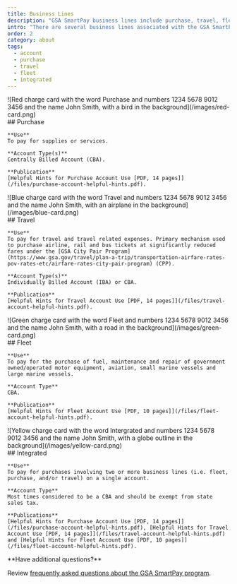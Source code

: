 ```yaml
---
title: Business Lines
description: "GSA SmartPay business lines include purchase, travel, fleet, and integrated."
intro: "There are several business lines associated with the GSA SmartPay® program."
order: 2
category: about
tags:
  - account
  - purchase
  - travel
  - fleet
  - integrated
---
```



<BusinessCard>
  <div slot="left">
  ![Red charge card with the word Purchase and numbers 1234 5678 9012 3456 and the name John Smith, with a bird in the background](/images/red-card.png)
  </div>
  <div slot="right">
    ## Purchase

    **Use**  
    To pay for supplies or services.

    **Account Type(s)**  
    Centrally Billed Account (CBA).

    **Publication**  
    [Helpful Hints for Purchase Account Use [PDF, 14 pages]](/files/purchase-account-helpful-hints.pdf).

  </div>
</BusinessCard>
<BusinessCard>
  <div slot="left">
  ![Blue charge card with the word Travel and numbers 1234 5678 9012 3456 and the name John Smith, with an airplane in the background](/images/blue-card.png)
  </div>
  <div slot="right">
    ## Travel

    **Use**  
    To pay for travel and travel related expenses. Primary mechanism used to purchase airline, rail and bus tickets at significantly reduced fares under the [GSA City Pair Program](https://www.gsa.gov/travel/plan-a-trip/transportation-airfare-rates-pov-rates-etc/airfare-rates-city-pair-program) (CPP).  

    **Account Type(s)**  
    Individually Billed Account (IBA) or CBA.

    **Publication**  
    [Helpful Hints for Travel Account Use [PDF, 14 pages]](/files/travel-account-helpful-hints.pdf).

  </div>
</BusinessCard>

<BusinessCard>
  <div slot="left">
  ![Green charge card with the word Fleet and numbers 1234 5678 9012 3456 and the name John Smith, with a road in the background](/images/green-card.png)
  </div>
  <div slot="right">
    ## Fleet

    **Use**  
    To pay for the purchase of fuel, maintenance and repair of government owned/operated motor equipment, aviation, small marine vessels and large marine vessels.

    **Account Type**  
    CBA.  

    **Publication**  
    [Helpful Hints for Fleet Account Use [PDF, 10 pages]](/files/fleet-account-helpful-hints.pdf).   

  </div>
</BusinessCard>

<BusinessCard>
  <div slot="left">
  ![Yellow charge card with the word Intergrated and numbers 1234 5678 9012 3456 and the name John Smith, with a globe outline in the background](/images/yellow-card.png)
  </div>
  <div slot="right">
    ## Integrated

    **Use**  
    To pay for purchases involving two or more business lines (i.e. fleet, purchase, and/or travel) on a single account.

    **Account Type**  
    Most times considered to be a CBA and should be exempt from state sales tax.

    **Publications**  
    [Helpful Hints for Purchase Account Use [PDF, 14 pages]](/files/purchase-account-helpful-hints.pdf), [Helpful Hints for Travel Account Use [PDF, 14 pages]](/files/travel-account-helpful-hints.pdf) and [Helpful Hints for Fleet Account Use [PDF, 10 pages]](/files/fleet-account-helpful-hints.pdf).
      
  </div>
</BusinessCard>
<SummaryBox>
  **Have additional questions?**

  Review [frequently asked questions about the GSA SmartPay program](/faq).
</SummaryBox>
